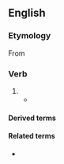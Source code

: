 ==English==

===Etymology===
From {{prefix|en|dis|colour}}

===Verb===
{{en-verb}}

# {{standard spelling of|en|from=British form|from2=Canadian form|discolor}}
#* {{quote-journal|en|date=2021 January 13|author=Christian Wolmar|title=Read all about London's Cathedrals of Steam|journal=RAIL, issue 922|page=63|text=Instead, the grime of the steam years which still '''discoloured''' many of the best architectural features Betjeman loved has been cleared away, and several of the stations have benefited from major refurbishments which have greatly improved them.}}

====Derived terms====
{{der3|en|discolouration|discolourer|discolourment}}

====Related terms====
* {{l|en|discolourization}}